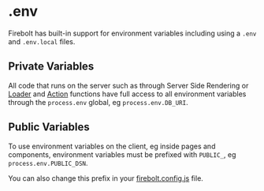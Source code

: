 
# .env

Firebolt has built-in support for environment variables including using a `.env` and `.env.local` files.

## Private Variables

All code that runs on the server such as through Server Side Rendering or [Loader](/docs/loaders) and [Action](/docs/actions) functions have full access to all environment variables through the `process.env` global, eg `process.env.DB_URI`.

## Public Variables

To use environment variables on the client, eg inside pages and components, environment variables must be prefixed with `PUBLIC_`, eg `process.env.PUBLIC_DSN`.

You can also change this prefix in your [firebolt.config.js](/docs/ref/config) file.
